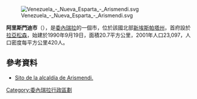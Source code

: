 [[Image:Venezuela_-_Nueva_Esparta_-_Arismendi.svg|right]]

'''阿里斯門迪市'''（{{lang-es|Municipio Arismendi}}），是[[委內瑞拉|委內瑞拉]]的一個市，位於該國北部[[新埃斯帕塔州|新埃斯帕塔州]]，首府設於[[拉亞松森|拉亞松森]]，始建於1990年9月19日，面積20.7平方公里，2001年人口23,097，人口密度每平方公里420人。

==參考資料==
* [http://arismendi-nuevaesparta.gob.ve/ Sito de la alcaldía de Arismendi.] {{Wayback|url=http://arismendi-nuevaesparta.gob.ve/ |date=20090714232351 }}

{{Venezuela-geo-stub}}
[[Category:委內瑞拉行政區劃|Category:委內瑞拉行政區劃]]